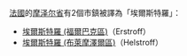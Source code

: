 [[法國|法國]]的[[摩泽尔省|摩泽尔省]]有2個市鎮被譯為「埃爾斯特羅」：
*[[埃爾斯特羅_(福爾巴克區)|埃爾斯特羅 (福爾巴克區)]]（Erstroff）
*[[埃爾斯特羅_(布萊摩澤爾區)|埃爾斯特羅 (布萊摩澤爾區)]]（Helstroff）
{{disambig}}